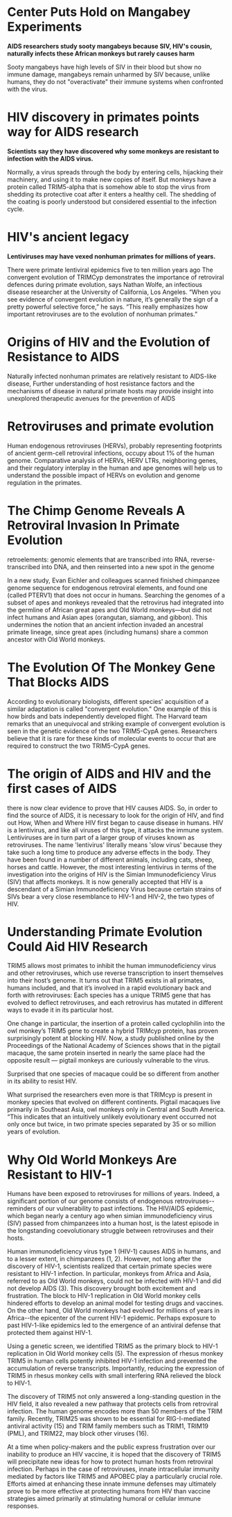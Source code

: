= Center Puts Hold on Mangabey Experiments =

'''AIDS researchers study sooty mangabeys because SIV, HIV's cousin, naturally infects these African monkeys but rarely causes harm'''

Sooty mangabeys have high levels of SIV in their blood but show no immune damage, mangabeys remain unharmed by SIV because, unlike humans, they do not "overactivate" their immune systems when confronted with the virus.

= HIV discovery in primates points way for AIDS research =

'''Scientists say they have discovered why some monkeys are resistant to infection with the AIDS virus.'''

Normally, a virus spreads through the body by entering cells, hijacking their machinery, and using it to make new copies of itself.
But monkeys have a protein called TRIM5-alpha that is somehow able to stop the virus from shedding its protective coat after it enters a healthy cell. The shedding of the coating is poorly understood but considered essential to the infection cycle.

= HIV's ancient legacy =

'''Lentiviruses may have vexed nonhuman primates for millions of years.'''

There were primate lentiviral epidemics five to ten million years ago
The convergent evolution of TRIMCyp demonstrates the importance of retroviral defences during primate evolution, says Nathan Wolfe, an infectious disease researcher at the University of California, Los Angeles. “When you see evidence of convergent evolution in nature, it’s generally the sign of a pretty powerful selective force,” he says. “This really emphasizes how important retroviruses are to the evolution of nonhuman primates.”

= Origins of HIV and the Evolution of Resistance to AIDS =
Naturally infected nonhuman primates are relatively resistant to AIDS-like disease, Further understanding of host resistance factors and the mechanisms of disease in natural primate hosts may provide insight into unexplored therapeutic avenues for the prevention of AIDS

= Retroviruses and primate evolution =
Human endogenous retroviruses (HERVs), probably representing footprints of ancient germ-cell retroviral infections, occupy about 1% of the human genome.  Comparative analysis of HERVs, HERV LTRs, neighboring genes, and their regulatory interplay in the human and ape genomes will help us to understand the possible impact of HERVs on evolution and genome regulation in the primates.

= The Chimp Genome Reveals A Retroviral Invasion In Primate Evolution =
retroelements: genomic elements that are transcribed into RNA, reverse-transcribed into DNA, and then reinserted into a new spot in the genome

In a new study, Evan Eichler and colleagues scanned finished chimpanzee genome sequence for endogenous retroviral elements, and found one (called PTERV1) that does not occur in humans. Searching the genomes of a subset of apes and monkeys revealed that the retrovirus had integrated into the germline of African great apes and Old World monkeys—but did not infect humans and Asian apes (orangutan, siamang, and gibbon). This undermines the notion that an ancient infection invaded an ancestral primate lineage, since great apes (including humans) share a common ancestor with Old World monkeys.

= The Evolution Of The Monkey Gene That Blocks AIDS =
According to evolutionary biologists, different species' acquisition of a similar adaptation is called "convergent evolution." One example of this is how birds and bats independently developed flight. The Harvard team remarks that an unequivocal and striking example of convergent evolution is seen in the genetic evidence of the two TRIM5-CypA genes. Researchers believe that it is rare for these kinds of molecular events to occur that are required to construct the two TRIM5-CypA genes.

= The origin of AIDS and HIV and the first cases of AIDS =
there is now clear evidence to prove that HIV causes AIDS. So, in order to find the source of AIDS, it is necessary to look for the origin of HIV, and find out How, When and Where HIV first began to cause disease in humans.
HIV is a lentivirus, and like all viruses of this type, it attacks the immune system. Lentiviruses are in turn part of a larger group of viruses known as retroviruses. The name 'lentivirus' literally means 'slow virus' because they take such a long time to produce any adverse effects in the body. They have been found in a number of different animals, including cats, sheep, horses and cattle. However, the most interesting lentivirus in terms of the investigation into the origins of HIV is the Simian Immunodeficiency Virus (SIV) that affects monkeys.
It is now generally accepted that HIV is a descendant of a Simian Immunodeficiency Virus because certain strains of SIVs bear a very close resemblance to HIV-1 and HIV-2, the two types of HIV.

= Understanding Primate Evolution Could Aid HIV Research =
TRIM5 allows most primates to inhibit the human immunodeficiency virus and other retroviruses, which use reverse transcription to insert themselves into their host’s genome. It turns out that TRIM5 exists in all primates, humans included, and that it’s involved in a rapid evolutionary back and forth with retroviruses: Each species has a unique TRIM5 gene that has evolved to deflect retroviruses, and each retrovirus has mutated in different ways to evade it in its particular host.

One change in particular, the insertion of a protein called cyclophilin into the owl monkey’s TRIM5 gene to create a hybrid TRIMcyp protein, has proven surprisingly potent at blocking HIV. Now, a study published online by the Proceedings of the National Academy of Sciences shows that in the pigtail macaque, the same protein inserted in nearly the same place had the opposite result — pigtail monkeys are curiously vulnerable to the virus.

Surprised that one species of macaque could be so different from another in its ability to resist HIV.

What surprised the researchers even more is that TRIMcyp is present in monkey species that evolved on different continents. Pigtail macaques live primarily in Southeast Asia, owl monkeys only in Central and South America. “This indicates that an intuitively unlikely evolutionary event occurred not only once but twice, in two primate species separated by 35 or so million years of evolution.

= Why Old World Monkeys Are Resistant to HIV-1 =

Humans have been exposed to retroviruses for millions of years. Indeed, a significant portion of our genome consists of endogenous retroviruses--reminders of our vulnerability to past infections. The HIV/AIDS epidemic, which began nearly a century ago when simian immunodeficiency virus (SIV) passed from chimpanzees into a human host, is the latest episode in the longstanding coevolutionary struggle between retroviruses and their hosts.

Human immunodeficiency virus type 1 (HIV-1) causes AIDS in humans, and to a lesser extent, in chimpanzees (1, 2). However, not long after the discovery of HIV-1, scientists realized that certain primate species were resistant to HIV-1 infection. In particular, monkeys from Africa and Asia, referred to as Old World monkeys, could not be infected with HIV-1 and did not develop AIDS (3). This discovery brought both excitement and frustration. The block to HIV-1 replication in Old World monkey cells hindered efforts to develop an animal model for testing drugs and vaccines. On the other hand, Old World monkeys had evolved for millions of years in Africa--the epicenter of the current HIV-1 epidemic. Perhaps exposure to past HIV-1-like epidemics led to the emergence of an antiviral defense that protected them against HIV-1.

Using a genetic screen, we identified TRIM5 as the primary block to HIV-1 replication in Old World monkey cells (5). The expression of rhesus monkey TRIM5 in human cells potently inhibited HIV-1 infection and prevented the accumulation of reverse transcripts. Importantly, reducing the expression of TRIM5 in rhesus monkey cells with small interfering RNA relieved the block to HIV-1.

The discovery of TRIM5 not only answered a long-standing question in the HIV field, it also revealed a new pathway that protects cells from retroviral infection. The human genome encodes more than 50 members of the TRIM family. Recently, TRIM25 was shown to be essential for RIG-I-mediated antiviral activity (15) and TRIM family members such as TRIM1, TRIM19 (PML), and TRIM22, may block other viruses (16).

At a time when policy-makers and the public express frustration over our inability to produce an HIV vaccine, it is hoped that the discovery of TRIM5 will precipitate new ideas for how to protect human hosts from retroviral infection. Perhaps in the case of retroviruses, innate intracellular immunity mediated by factors like TRIM5 and APOBEC play a particularly crucial role. Efforts aimed at enhancing these innate immune defenses may ultimately prove to be more effective at protecting humans from HIV than vaccine strategies aimed primarily at stimulating humoral or cellular immune responses.